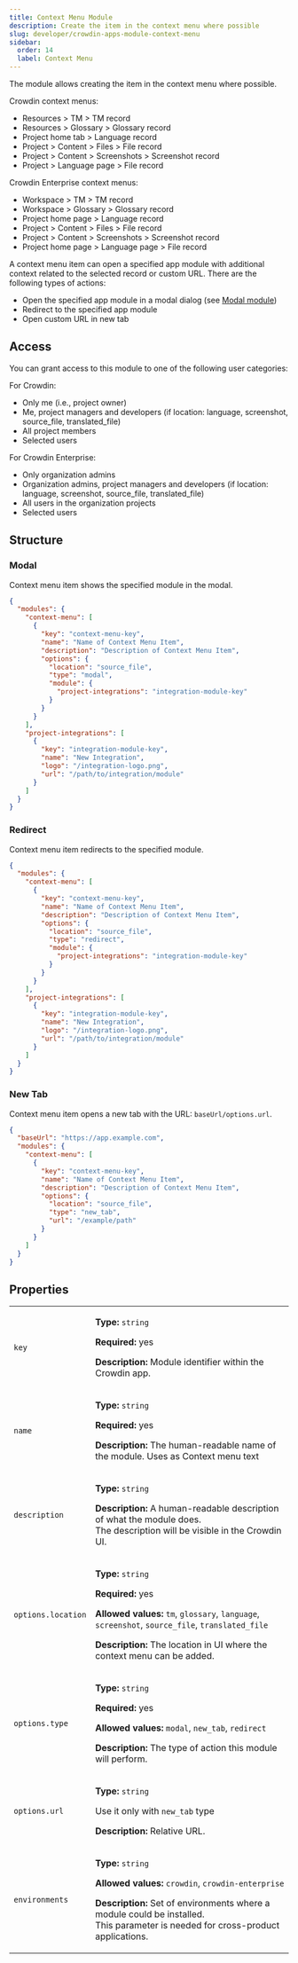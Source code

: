 ```yaml
---
title: Context Menu Module
description: Create the item in the context menu where possible
slug: developer/crowdin-apps-module-context-menu
sidebar:
  order: 14
  label: Context Menu
---
```


The module allows creating the item in the context menu where possible.

Crowdin context menus:
* Resources > TM > TM record
* Resources > Glossary > Glossary record
* Project home tab > Language record
* Project > Content > Files > File record
* Project > Content > Screenshots > Screenshot record
* Project > Language page > File record

Crowdin Enterprise context menus:
* Workspace > TM > TM record
* Workspace > Glossary > Glossary record
* Project home page > Language record
* Project > Content > Files > File record
* Project > Content > Screenshots > Screenshot record
* Project home page > Language page > File record

A context menu item can open a specified app module with additional context related to the selected record or custom URL.
There are the following types of actions:

* Open the specified app module in a modal dialog (see [Modal module](#modal))
* Redirect to the specified app module
* Open custom URL in new tab

## Access

You can grant access to this module to one of the following user categories:

For Crowdin:

* Only me (i.e., project owner)
* Me, project managers and developers (if location: language, screenshot, source_file, translated_file)
* All project members
* Selected users

For Crowdin Enterprise:

* Only organization admins
* Organization admins, project managers and developers (if location: language, screenshot, source_file, translated_file)
* All users in the organization projects
* Selected users

## Structure

### Modal

Context menu item shows the specified module in the modal.

```json title="manifest.json"
{
  "modules": {
    "context-menu": [
      {
        "key": "context-menu-key",
        "name": "Name of Context Menu Item",
        "description": "Description of Context Menu Item",
        "options": {
          "location": "source_file",
          "type": "modal",
          "module": {
            "project-integrations": "integration-module-key"
          }
        }
      }
    ],
    "project-integrations": [
      {
        "key": "integration-module-key",
        "name": "New Integration",
        "logo": "/integration-logo.png",
        "url": "/path/to/integration/module"
      }
    ]
  }
}
```

### Redirect

Context menu item redirects to the specified module.

```json title="manifest.json"
{
  "modules": {
    "context-menu": [
      {
        "key": "context-menu-key",
        "name": "Name of Context Menu Item",
        "description": "Description of Context Menu Item",
        "options": {
          "location": "source_file",
          "type": "redirect",
          "module": {
            "project-integrations": "integration-module-key"
          }
        }
      }
    ],
    "project-integrations": [
      {
        "key": "integration-module-key",
        "name": "New Integration",
        "logo": "/integration-logo.png",
        "url": "/path/to/integration/module"
      }
    ]
  }
}
```

### New Tab

Context menu item opens a new tab with the URL: `baseUrl/options.url`.

```json title="manifest.json"
{
  "baseUrl": "https://app.example.com",
  "modules": {
    "context-menu": [
      {
        "key": "context-menu-key",
        "name": "Name of Context Menu Item",
        "description": "Description of Context Menu Item",
        "options": {
          "location": "source_file",
          "type": "new_tab",
          "url": "/example/path"
        }
      }
    ]
  }
}
```

## Properties

<table>
  <tbody>
    <tr>
      <td><code>key</code></td>
      <td>
        <p><strong>Type:</strong> <code>string</code></p>
        <p><strong>Required:</strong> yes</p>
        <p><strong>Description:</strong> Module identifier within the Crowdin app.</p>
      </td>
    </tr>
    <tr>
      <td><code>name</code></td>
      <td>
        <p><strong>Type:</strong> <code>string</code></p>
        <p><strong>Required:</strong> yes</p>
        <p><strong>Description:</strong> The human-readable name of the module. Uses as Context menu text</p>
      </td>
    </tr>
    <tr>
      <td><code>description</code></td>
      <td>
        <p><strong>Type:</strong> <code>string</code></p>
        <p><strong>Description:</strong> A human-readable description of what the module does.<br/>The description will be visible in the Crowdin UI.</p>
      </td>
    </tr>
    <tr>
      <td><code class="whitespace-nowrap">options.location</code></td>
      <td>
        <p><strong>Type:</strong> <code>string</code></p>
        <p><strong>Required:</strong> yes</p>
        <p><strong>Allowed values:</strong> <code>tm</code>, <code>glossary</code>, <code>language</code>, <code>screenshot</code>, <code>source_file</code>, <code>translated_file</code></p>
        <p><strong>Description:</strong> The location in UI where the context menu can be added.</p>
      </td>
    </tr>
    <tr>
      <td><code>options.type</code></td>
      <td>
        <p><strong>Type:</strong> <code>string</code></p>
        <p><strong>Required:</strong> yes</p>
        <p><strong>Allowed values:</strong> <code>modal</code>, <code>new_tab</code>, <code>redirect</code></p>
        <p><strong>Description:</strong> The type of action this module will perform.</p>
      </td>
    </tr>
    <tr>
      <td><code>options.url</code></td>
      <td>
        <p><strong>Type:</strong> <code>string</code></p>
        <p>Use it only with <code>new_tab</code> type</p>
        <p><strong>Description:</strong> Relative URL.</p>
      </td>
    </tr>    
    <tr>
      <td><code class="whitespace-nowrap">environments</code></td>
      <td>
        <p><strong>Type:</strong> <code>string</code></p>
        <p><strong>Allowed values:</strong> <code>crowdin</code>, <code>crowdin-enterprise</code></p>
        <p><strong>Description:</strong> Set of environments where a module could be installed.<br/>
        This parameter is needed for cross-product applications.</p>
      </td>
    </tr>
  </tbody>
</table>
